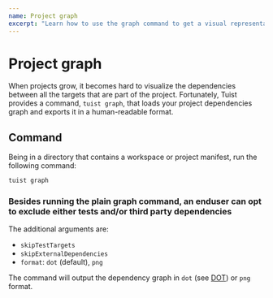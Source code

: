 ```yaml
---
name: Project graph
excerpt: "Learn how to use the graph command to get a visual representation of your project's dependency graph"
---
```


# Project graph

When projects grow, it becomes hard to visualize the dependencies between all the targets that are part of the project. Fortunately, Tuist provides a command, `tuist graph`, that loads your project dependencies graph and exports it in a human-readable format.

## Command

Being in a directory that contains a workspace or project manifest, run the following command:

```bash
tuist graph
```

### Besides running the plain graph command, an enduser can opt to exclude either tests and/or third party dependencies

The additional arguments are:
- `skipTestTargets`
- `skipExternalDependencies`
- `format`: `dot` (default), `png`

The command will output the dependency graph in `dot` (see [DOT](<https://en.wikipedia.org/wiki/DOT_(graph_description_language)>)) or `png` format.
